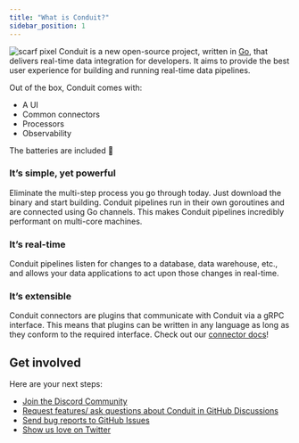 ```yaml
---
title: "What is Conduit?"
sidebar_position: 1
---
```

![scarf pixel](https://static.scarf.sh/a.png?x-pxid=01346572-0d57-4df3-8399-1425db913a0a)
Conduit is a new open-source project, written in [Go](https://go.dev/), that
delivers real-time data integration for developers. It aims to provide the best
user experience for building and running real-time data pipelines.

Out of the box, Conduit comes with:

- A UI
- Common connectors 
- Processors
- Observability

The batteries are included 🔋

### It’s simple, yet powerful

Eliminate the multi-step process you go through today. Just download the binary
and start building. Conduit pipelines run in their own goroutines and are
connected using Go channels. This makes Conduit pipelines incredibly performant
on multi-core machines.

### It’s real-time

Conduit pipelines listen for changes to a database, data warehouse, etc., and
allows your data applications to act upon those changes in real-time.

### It’s extensible

Conduit connectors are plugins that communicate with Conduit via a gRPC
interface. This means that plugins can be written in any language as long as
they conform to the required interface. Check out
our [connector docs](/docs/connectors/installing)!

## Get involved

Here are your next steps:

- [Join the Discord Community](https://discord.meroxa.com/)
- [Request features/ ask questions about Conduit in GitHub Discussions](https://github.com/ConduitIO/conduit/discussions)
- [Send bug reports to GitHub Issues](https://github.com/ConduitIO/conduit/issues)
- [Show us love on Twitter](https://twitter.com/ConduitIO)
